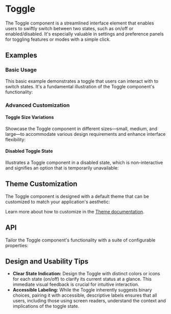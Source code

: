 
<Meta title="Docs/Components/Form/Toggle" />

# Toggle
The Toggle component is a streamlined interface element that enables users to swiftly switch between two states, such as on/off or enabled/disabled. 
It's especially valuable in settings and preference panels for toggling features or modes with a simple click.

## Examples
### Basic Usage
This basic example demonstrates a toggle that users can interact with to switch states. It's a fundamental illustration of the Toggle component's functionality:
<Canvas sourceState="shown" of={ToggleStories.Simple} />

### Advanced Customization
#### Toggle Size Variations
Showcase the Toggle component in different sizes—small, medium, and large—to accommodate various design requirements and enhance interface flexibility:
<Canvas sourceState="shown" of={ToggleStories.Sizes} />

#### Disabled Toggle State
Illustrates a Toggle component in a disabled state, which is non-interactive and signifies an option that is temporarily unavailable:
<Canvas sourceState="shown" of={ToggleStories.Disabled} />

## Theme Customization
The Toggle component is designed with a default theme that can be customized to match your application's aesthetic:

<ThemeRender theme={darkToggleTheme} />

Learn more about how to customize in the [Theme documentation](?path=/docs/docs-theme-getting-started--docs).

## API
Tailor the Toggle component's functionality with a suite of configurable properties:
<ArgTypes of={Toggle} />

## Design and Usability Tips

- **Clear State Indication:** Design the Toggle with distinct colors or icons for each state (on/off) to clarify its current status at a glance. This immediate visual feedback is crucial for intuitive interaction.
- **Accessible Labeling:** While the Toggle inherently suggests binary choices, pairing it with accessible, descriptive labels ensures that all users, including those using screen readers, understand the context and implications of the toggle state.